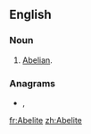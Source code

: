 {{also|abelite}}
==English==

===Noun===
{{en-noun}}

# {{lb|en|history|ecclesiastical}} [[Abelian]].

===Anagrams===
* {{l|en|Eblaite}}, {{l|en|elbaite}}

[[fr:Abelite]]
[[zh:Abelite]]